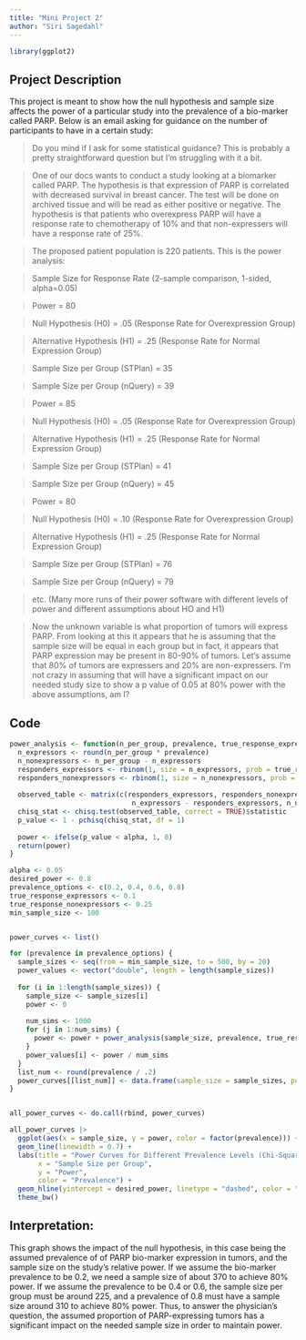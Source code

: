 ```yaml
---
title: "Mini Project 2"
author: "Siri Sagedahl"
---
```


```r
library(ggplot2)
```


## Project Description

This project is meant to show how the null hypothesis and sample size affects the power of a particular study into the prevalence of a bio-marker called PARP. Below is an email asking for guidance on the number of participants to have in a certain study:

> Do you mind if I ask for some statistical guidance? This is probably a pretty straightforward question but I'm struggling with it a bit.

> One of our docs wants to conduct a study looking at a biomarker called PARP. The hypothesis is that expression of PARP is correlated with decreased survival in breast cancer. The test will be done on archived tissue and will be read as either positive or negative. The hypothesis is that patients who overexpress PARP will have a response rate to chemotherapy of 10% and that non-expressers will have a response rate of 25%.

> The proposed patient population is 220 patients. This is the power analysis:

> Sample Size for Response Rate (2-sample comparison, 1-sided, alpha=0.05)

> Power = 80

> Null Hypothesis (H0) = .05 (Response Rate for Overexpression Group)

> Alternative Hypothesis (H1) = .25 (Response Rate for Normal Expression Group)

> Sample Size per Group (STPlan) = 35

> Sample Size per Group (nQuery) = 39

> Power = 85

> Null Hypothesis (H0) = .05 (Response Rate for Overexpression Group)

> Alternative Hypothesis (H1) = .25 (Response Rate for Normal Expression Group)

> Sample Size per Group (STPlan) = 41

> Sample Size per Group (nQuery) = 45

> Power = 80

> Null Hypothesis (H0) = .10 (Response Rate for Overexpression Group)

> Alternative Hypothesis (H1) = .25 (Response Rate for Normal Expression Group)

> Sample Size per Group (STPlan) = 76

> Sample Size per Group (nQuery) = 79

> etc. (Many more runs of their power software with different levels of power and different assumptions about HO and H1)

> Now the unknown variable is what proportion of tumors will express PARP. From looking at this it appears that he is assuming that the sample size will be equal in each group but in fact, it appears that PARP expression may be present in 80-90% of tumors. Let's assume that 80% of tumors are expressers and 20% are non-expressers. I'm not crazy in assuming that will have a significant impact on our needed study size to show a p value of 0.05 at 80% power with the above assumptions, am I?

## Code

```r
power_analysis <- function(n_per_group, prevalence, true_response_expressors, true_response_nonexpressors, alpha = 0.05) {
  n_expressors <- round(n_per_group * prevalence)
  n_nonexpressors <- n_per_group - n_expressors
  responders_expressors <- rbinom(1, size = n_expressors, prob = true_response_expressors)
  responders_nonexpressors <- rbinom(1, size = n_nonexpressors, prob = true_response_nonexpressors)
  
  observed_table <- matrix(c(responders_expressors, responders_nonexpressors,
                              n_expressors - responders_expressors, n_nonexpressors - responders_nonexpressors), nrow = 2, byrow = TRUE)
  chisq_stat <- chisq.test(observed_table, correct = TRUE)$statistic
  p_value <- 1 - pchisq(chisq_stat, df = 1)
  
  power <- ifelse(p_value < alpha, 1, 0)
  return(power)
}

alpha <- 0.05
desired_power <- 0.8
prevalence_options <- c(0.2, 0.4, 0.6, 0.8)
true_response_expressors <- 0.1
true_response_nonexpressors <- 0.25
min_sample_size <- 100


power_curves <- list()

for (prevalence in prevalence_options) {
  sample_sizes <- seq(from = min_sample_size, to = 500, by = 20)
  power_values <- vector("double", length = length(sample_sizes))
  
  for (i in 1:length(sample_sizes)) {
    sample_size <- sample_sizes[i]
    power <- 0
    
    num_sims <- 1000
    for (j in 1:num_sims) {
      power <- power + power_analysis(sample_size, prevalence, true_response_expressors, true_response_nonexpressors, alpha)
    }
    power_values[i] <- power / num_sims
  }
  list_num <- round(prevalence / .2)
  power_curves[[list_num]] <- data.frame(sample_size = sample_sizes, power = power_values, prevalence = prevalence)
}


all_power_curves <- do.call(rbind, power_curves)

all_power_curves |>
  ggplot(aes(x = sample_size, y = power, color = factor(prevalence))) +
  geom_line(linewidth = 0.7) +
  labs(title = "Power Curves for Different Prevalence Levels (Chi-Square Test)",
       x = "Sample Size per Group",
       y = "Power",
       color = "Prevalence") +
  geom_hline(yintercept = desired_power, linetype = "dashed", color = "red") +
  theme_bw()
```

## Interpretation:

  This graph shows the impact of the null hypothesis, in this case being the assumed prevalence of of PARP bio-marker expression in tumors, and the sample size on the study's relative power. If we assume the bio-marker prevalence to be 0.2, we need a sample size of about 370 to achieve 80% power. If we assume the prevalence to be 0.4 or 0.6, the sample size per group must be around 225, and a prevalence of 0.8 must have a sample size around 310 to achieve 80% power. 
  Thus, to answer the physician's question, the assumed proportion of PARP-expressing tumors has a significant impact on the needed sample size in order to maintain power.
